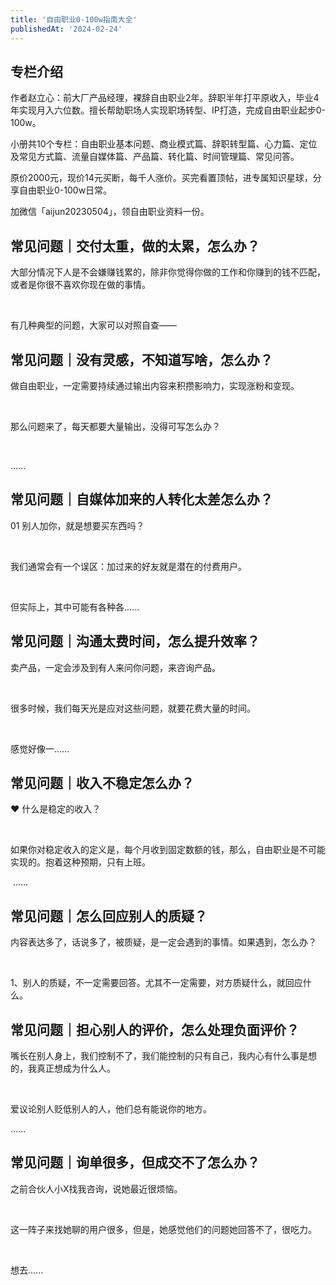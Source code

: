 ```yaml
---
title: '自由职业0-100w指南大全'
publishedAt: '2024-02-24'
---
```


## 专栏介绍

作者赵立心：前大厂产品经理，裸辞自由职业2年。辞职半年打平原收入，毕业4年实现月入六位数。擅长帮助职场人实现职场转型、IP打造，完成自由职业起步0-100w。  
  
小册共10个专栏：自由职业基本问题、商业模式篇、辞职转型篇、心力篇、定位及常见方式篇、流量自媒体篇、产品篇、转化篇、时间管理篇、常见问答。  
  
原价2000元，现价14元买断，每千人涨价。买完看置顶帖，进专属知识星球，分享自由职业0-100w日常。  
  
加微信「aijun20230504」，领自由职业资料一份。

## 常见问题｜交付太重，做的太累，怎么办？
大部分情况下人是不会嫌赚钱累的，除非你觉得你做的工作和你赚到的钱不匹配，或者是你很不喜欢你现在做的事情。

 

有几种典型的问题，大家可以对照自查——

## 常见问题｜没有灵感，不知道写啥，怎么办？
做自由职业，一定需要持续通过输出内容来积攒影响力，实现涨粉和变现。

 

那么问题来了，每天都要大量输出，没得可写怎么办？

 

......

## 常见问题｜自媒体加来的人转化太差怎么办？
01 别人加你，就是想要买东西吗？

 

我们通常会有一个误区：加过来的好友就是潜在的付费用户。

 

但实际上，其中可能有各种各......

## 常见问题｜沟通太费时间，怎么提升效率？
卖产品，一定会涉及到有人来问你问题，来咨询产品。

 

很多时候，我们每天光是应对这些问题，就要花费大量的时间。

 

感觉好像一......

## 常见问题｜收入不稳定怎么办？
❤️ 什么是稳定的收入？

 

如果你对稳定收入的定义是，每个月收到固定数额的钱，那么，自由职业是不可能实现的。抱着这种预期，只有上班。

 ......

## 常见问题｜怎么回应别人的质疑？
内容表达多了，话说多了，被质疑，是一定会遇到的事情。如果遇到，怎么办？

 

1、别人的质疑，不一定需要回答。尤其不一定需要，对方质疑什么，就回应什么。

## 常见问题｜担心别人的评价，怎么处理负面评价？
嘴长在别人身上，我们控制不了，我们能控制的只有自己，我内心有什么事是想的，我真正想成为什么人。

 

爱议论别人贬低别人的人，他们总有能说你的地方。

......

## 常见问题｜询单很多，但成交不了怎么办？
之前合伙人小X找我咨询，说她最近很烦恼。

 

这一阵子来找她聊的用户很多，但是，她感觉他们的问题她回答不了，很吃力。

 

想去......

